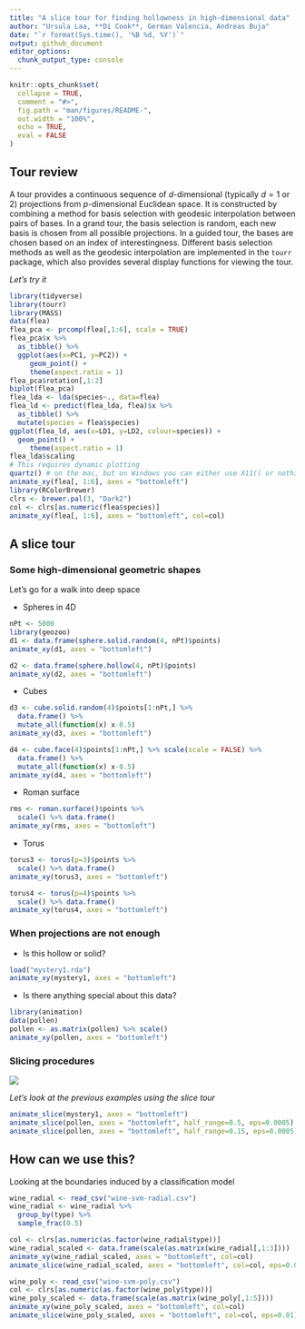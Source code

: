 ```yaml
---
title: "A slice tour for finding hollowness in high-dimensional data"
author: "Ursula Laa, **Di Cook**, German Valencia, Andreas Buja"
date: "`r format(Sys.time(), '%B %d, %Y')`"
output: github_document
editor_options: 
  chunk_output_type: console
---
```


<!-- README.md is generated from README.Rmd. Please edit that file -->

```r
knitr::opts_chunk$set(
  collapse = TRUE,
  comment = "#>",
  fig.path = "man/figures/README-",
  out.width = "100%",
  echo = TRUE,
  eval = FALSE
)
```

## Tour review

A tour provides a continuous sequence of $d$-dimensional (typically $d=1$ or $2$) projections from $p$-dimensional Euclidean space. It is constructed by combining a method for basis selection with geodesic interpolation between pairs of bases. In a grand tour, the basis selection is random, each new basis is chosen from all possible projections. In a guided tour, the bases are chosen based on an index of interestingness. Different basis selection methods as well as the geodesic interpolation are implemented in the `tourr` package, which also provides several display functions for viewing the tour.

*Let's try it*

```r
library(tidyverse)
library(tourr)
library(MASS)
data(flea)
flea_pca <- prcomp(flea[,1:6], scale = TRUE)
flea_pca$x %>% 
  as_tibble() %>% 
  ggplot(aes(x=PC1, y=PC2)) +
     geom_point() +
     theme(aspect.ratio = 1)
flea_pca$rotation[,1:2]
biplot(flea_pca)
flea_lda <- lda(species~., data=flea)
flea_ld <- predict(flea_lda, flea)$x %>%
  as_tibble() %>%
  mutate(species = flea$species)
ggplot(flea_ld, aes(x=LD1, y=LD2, colour=species)) + 
  geom_point() +
     theme(aspect.ratio = 1)
flea_lda$scaling
# This requires dynamic plotting
quartz() # on the mac, but on Windows you can either use X11() or nothing, I think
animate_xy(flea[, 1:6], axes = "bottomleft")
library(RColorBrewer)
clrs <- brewer.pal(3, "Dark2")
col <- clrs[as.numeric(flea$species)]
animate_xy(flea[, 1:6], axes = "bottomleft", col=col)
```

## A slice tour

### Some high-dimensional geometric shapes

Let's go for a walk into deep space

- Spheres in 4D

```r
nPt <- 5000
library(geozoo)
d1 <- data.frame(sphere.solid.random(4, nPt)$points)
animate_xy(d1, axes = "bottomleft")

d2 <- data.frame(sphere.hollow(4, nPt)$points)
animate_xy(d2, axes = "bottomleft")
```

- Cubes

```r

d3 <- cube.solid.random(4)$points[1:nPt,] %>% 
  data.frame() %>%
  mutate_all(function(x) x-0.5)
animate_xy(d3, axes = "bottomleft")

d4 <- cube.face(4)$points[1:nPt,] %>% scale(scale = FALSE) %>% 
  data.frame() %>%
  mutate_all(function(x) x-0.5)
animate_xy(d4, axes = "bottomleft")

```

- Roman surface

```r
rms <- roman.surface()$points %>%
  scale() %>% data.frame()
animate_xy(rms, axes = "bottomleft")
```

- Torus

```r
torus3 <- torus(p=3)$points %>%
  scale() %>% data.frame()
animate_xy(torus3, axes = "bottomleft")

torus4 <- torus(p=4)$points %>%
  scale() %>% data.frame()
animate_xy(torus4, axes = "bottomleft")
```

### When projections are not enough

- Is this hollow or solid?

```r
load("mystery1.rda")
animate_xy(mystery1, axes = "bottomleft")
```

- Is there anything special about this data?

```r
library(animation)
data(pollen)
pollen <- as.matrix(pollen) %>% scale()
animate_xy(pollen, axes = "bottomleft")
```

### Slicing procedures

![](slice_illustration.png)

*Let's look at the previous examples using the slice tour*

```r
animate_slice(mystery1, axes = "bottomleft")
animate_slice(pollen, axes = "bottomleft", half_range=0.5, eps=0.0005)
animate_slice(pollen, axes = "bottomleft", half_range=0.15, eps=0.0005)
```

## How can we use this?

Looking at the boundaries induced by a classification model

```r
wine_radial <- read_csv("wine-svm-radial.csv")
wine_radial <- wine_radial %>% 
  group_by(type) %>%
  sample_frac(0.5)

col <- clrs[as.numeric(as.factor(wine_radial$type))]
wine_radial_scaled <- data.frame(scale(as.matrix(wine_radial[,1:3])))
animate_xy(wine_radial_scaled, axes = "bottomleft", col=col)
animate_slice(wine_radial_scaled, axes = "bottomleft", col=col, eps=0.05)

wine_poly <- read_csv("wine-svm-poly.csv")
col <- clrs[as.numeric(as.factor(wine_poly$type))]
wine_poly_scaled <- data.frame(scale(as.matrix(wine_poly[,1:5])))
animate_xy(wine_poly_scaled, axes = "bottomleft", col=col)
animate_slice(wine_poly_scaled, axes = "bottomleft", col=col, eps=0.01)

```
